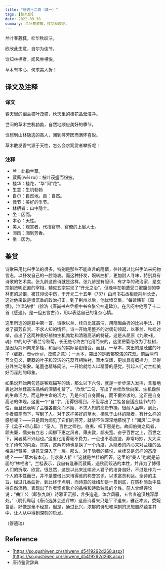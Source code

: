 ```yaml
---
title: "感遇十二首（其一）"
tags: [张九龄]
date: 2022-09-30
summary: 兰叶春葳蕤，桂华秋皎洁。
---
```


兰叶春葳蕤，桂华秋皎洁。

欣欣此生意，自尔为佳节。

谁知林栖者，闻风坐相悦。

草木有本心，何求美人折！

## 译文及注释

### 译文

春天里的幽兰枝叶茂盛，秋天里的桂花晶莹洁净。

世间的草木生机勃勃，自然地顺应美好的季节。

谁想到山林隐逸的高人，闻到芬芳因而满怀喜悦。

草木散发香气源于天性，怎么会求观赏者攀折呢！

### 注释

- 兰：此指兰草。
- 葳蕤(wēi ruí)：枝叶茂盛而纷披。
- 桂华：桂花，“华”同“花”。
- 生意：生机勃勃
- 自尔：自然地。自：自然。
- 佳节：美好的季节。
- 林栖者：山中隐士。
- 坐：因而。
- 本心：天性。
- 美人：观赏者，代指官府、官僚的上层人士。
- 闻风：闻到芳香。
- 坐：因为。

## 鉴赏

诗歌采用比兴手法的很多，特别是那些不能直言的隐情，往往通过比兴手法来托物言志，以抒发自己的一腔隐衷。而这种抒发，婉转曲折，更加耐人寻味，特别具有诗歌的艺术美。张九龄这首诗就是这样。张九龄是有胆识、有才华的政治家，是玄宗朝贤明正直的宰相，辅佐玄宗实现了“开元之治”，但晚年在朝遭受口蜜腹剑的李林甫的忌恨，被其诽谤中伤，于开元二十五年（737）由尚书右丞相贬荆州长史，这对他来说是很沉重的政治打击。到了荆州以后，他忧愤交集，“每读韩非《孤愤》，泣涕沾襟”（徐浩《唐尚书右丞相中书令张公神道碑》）。在苦闷中他写了十二首《感遇》，是一组五言古诗，用以表达自己的复杂心情。

这里所选的是其中第一首。诗歌以兰、桂自比其高洁，用隐晦曲折的比兴手法，抒发了孤芳自赏、不求人知的情怀。诗一开始用整齐的对偶句领起，以春兰、秋桂对举，点出了这两种美好植物生机勃勃和清雅高洁的特征。这是从屈原《九歌•礼魂》中的句子“春兰兮秋菊，长无绝兮终古”化用而来的，这里把菊花改为了桂树，是因为荆州向来多桂，和当地的实际紧密结合。而且，一草本，突出的是茂盛的叶子（葳蕤，音wēiruí，茂盛之意）；一木本，突出的是馥郁皎洁的花蕊。前后两句互文见义，葳蕤的叶子和皎洁的花蕊互相映衬，草木交辉，更加具有概括力，显得分外生动形象。笔墨也精练简洁，一开始就给人以精警的感觉，引起人们对兰桂美好而深刻的印象。

如果说开始两句还是客观描写的话，那么以下六句，就是一步步深入发挥，含蓄地表达对兰桂高洁品格的深情礼赞了。“欣欣”二句，写出了兰桂欣欣向荣、生机盎然的生命活力。而这种生命的活力，乃是它们自身固有，而不假外求的，这正是自身高洁的体现。这里一个“自”字，用得很精到，不但写出了兰桂各自适应佳节的特性，而且还表明了兰桂各自荣而不媚、不求人知的高贵节操，很耐人品味。到此，作者顺笔而下，写到了人。对于这样美好的草木，栖息于山林的隐者，有什么样的感想呢？——只是因为闻见了它们的芬芳，就禁不住深深地慕悦了！“闻风”二字本于《孟子•尽心篇》：“圣人，百世之师也，伯夷、柳下惠是也。故闻伯夷之风者，顽夫廉，懦夫有立志；闻柳下惠之风者，薄夫敦，鄙夫宽。奋乎百世之上，百世之下，闻者莫不兴起也。”这里化用得毫不费力，一点也不着痕迹，非常巧妙，大大深化了诗句的内涵。其实，这两句诗也是换了一个角度，从隐者的内心来对兰桂的品格进行赞美，诗意又深入了一层。那么，对于隐者的慕悦，兰桂又是怎样的态度呢？——“草木有本心，何求美人折！”这就是兰桂的回答。这里的“美人”也就是前面的“林栖者”。兰桂表示，我自有逢春而葳蕤，遇秋而皎洁的本性，并非为了博得人们的折取、欣赏。很显然，这是以此来比喻贤人君子的洁身自好，不过是作为一个人的本性而已，并不是要借此来博得谁的称誉赏识，以求富贵利达。全诗的主旨，经过几番曲折，到此终于点明，而诗意的脉络却是一贯到底，在质朴简劲中显得自然流畅，表现出了作者坚贞耿介的品格和诗歌独具的个性。前人曾经评论说：“曲江公（即张九龄）诗雅正沉郁，言多造道，体含风骚，五言直追汉魏深厚处。”（明代周珽《唐诗选脉会通评林）这首诗看来只是平平道来，雅正冲淡，委婉含蓄，好像是毫不经意，但是，通过比兴，浓郁的诗思和深刻的思想自然蕴含其中，让人从中得到深刻的启发。

（管遗瑞）　　

## Reference

- [https://so.gushiwen.cn/shiwenv_d5419292d268.aspx](https://so.gushiwen.cn/shiwenv_d5419292d268.aspx)
- 唐诗鉴赏辞典
